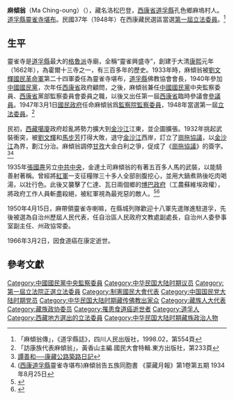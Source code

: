 {{Infobox Officeholder
|姓名=麻傾翁
|圖像=File:麻傾翁.jpg
|圖像大小=200px
|圖像說明=  
| 字       = 
| 號       = 
| 別名     = 
| 出生名   = 
| 出生日期 = 1889年10月？日
| 出生地點 = 
| 逝世日期 = {{dda|1966|3|2|1889|10|}}
| 逝世地點 = 
| 死因     = 食道癌
| 墓地     = 
| 墓地座標 = 
| 籍貫     = 西康道孚
| 國籍     = 
| 公民權   = 
| 政黨     = 
| 其他政黨 = 
| 身高     = 
| 配偶     = 
| 伴侶     = 
| 兒女     = 
| 父母     = 
| 親屬     = 
| 居住地   = 
| 學歷     = 
| 母校     = 
| 職業     = 
| 專業     = 
| 知名原因 = 
| 著作     = 
| 宗教信仰 = 
| 獲獎     = 
| 簽名     = 
| 腳註     = 
}}
'''麻傾翁'''（Ma Ching-oung）（{{bd|1889年|10月|1966年|3月2日}}），藏名洛松巴登，[[西康省|西康省]][[道孚縣|道孚縣]]孔色鄉麻塢村人。[[道孚縣|道孚縣]][[靈雀寺|靈雀寺]][[堪布|堪布]]。民國37年（1948年）在西康藏民選區當選[[第一屆立法委員|第一屆立法委員]]。<ref>「麻傾翁傳」，《道孚縣誌》，四川人民出版社，1998.02，第554頁</ref>

== 生平 ==
靈雀寺是[[道孚縣|道孚縣]]最大的[[格魯派|格魯派]]寺廟，全稱“靈雀興盛寺”，創建于大清[[康熙|康熙]]元年（1662年），為霍爾十三寺之一，有三百多年的歷史。1933年時，麻傾翁被[[劉文輝|劉文輝]][[國民革命軍|國民革命軍]]第二十四軍委任為靈雀寺堪布，[[道孚縣|道孚縣]]佛教協會會長，1940年參加[[中國國民黨|中國國民黨]]，次年任[[西康省|西康省]]政府顧問，之後，麻傾翁兼任[[中國國民黨|中國國民黨]]中央監察委員、[[西康省|西康省]]黨部監察委員會委員之職，以後又出任第一屆[[西康省|西康省]]臨時參議會[[參議員|參議員]]。1947年3月1日[[國民政府|國民政府]]任命麻傾翁爲[[監察院|監察院]][[監察委員|監察委員]]，1948年當選第一屆[[立法委員|立法委員]]。<ref>「訪康族代表麻傾翁」，黃香山主編.國民大會特輯.東方出版社，第233頁</ref>

民初，[[西藏|西藏]][[噶廈|噶廈]]政府趁亂將勢力擴大到[[金沙江|金沙江]]江東，並企圖擴張。1932年挑起武裝衝突，被[[劉文輝|劉文輝]]和[[馬步芳|馬步芳]]打得大敗，退守[[金沙江|金沙江]]西岸，訂立了[[崗拖協議|崗拖協議]]，以[[金沙江|金沙江]]為界，劃江分治。麻傾翁調停[[甘孜|甘孜]]大金白利之爭，促成了《[[崗拖協議|崗拖協議]]》的簽字。<ref>[http://blog.116.com.cn/?uid-646-action-viewspace-itemid-27349 譚善和──康藏公路築路日記]{{Dead link|date=2018年6月 |bot=InternetArchiveBot |fix-attempted=no }}</ref><ref>([[西康|西康]][[道孚縣|道孚縣]]靈雀寺堪布)麻傾翁告五族同胞書 《蒙藏月報》第1卷第五期 1934年8月25日</ref>

1935年[[張國燾|張國燾]]另立[[中共中央|中共中央]]，金達土司麻傾翁的有著五百多人馬的武裝，以能騎善射著稱。曾經將[[中国工农红军|紅軍]]一支征糧隊三十多人全部剖腹挖心，並用大鍋煮熟後吃肉喝湯，以壯行色。此後又襲擊了仁達、瓦日兩個鄉的[[博巴政府|博巴政府]]（工農蘇維埃政權），將政府工作人員斬盡殺絕，被紅軍視為最兇惡的敵人。<ref>{{Cite web |url=http://info.tibet.cn/periodical/zgzx/2006/03/200810/t20081015_432705.htm |title=劉文輝與西康地區藏傳佛教界關係述論 |accessdate=2016-03-04 |archive-date=2016-03-04 |archive-url=https://web.archive.org/web/20160304194333/http://info.tibet.cn/periodical/zgzx/2006/03/200810/t20081015_432705.htm |dead-url=no }}</ref><ref>{{Cite web |url=http://www.hoplite.cn/templates/hpzc2nz0083.html |title=一九四六年雅屬事變始末 |accessdate=2008-12-24 |archive-date=2011-02-10 |archive-url=https://web.archive.org/web/20110210024224/http://www.hoplite.cn/Templates/hpzc2nz0083.html |dead-url=no }}</ref>

1950年4月15日，麻帶領靈雀寺喇嘛，在縣城列隊歡迎十八軍先遣隊進駐道孚，先後被選為自治州歷屆人民代表，任自治區人民政府文教處副處長，自治州人委參事室副主任、州政協常委。

1966年3月2日，因食道癌在康定逝世。

== 參考文獻 ==
{{reflist}}
{{行憲前監察委員}}{{制宪国民大会代表}}{{中華民國第一屆立法委員}}

[[Category:中國國民黨中央監察委員|Category:中國國民黨中央監察委員]]
[[Category:中华民国大陆时期议员|Category:中华民国大陆时期议员]]
[[Category:第一屆立法院正選立法委員|Category:第一屆立法院正選立法委員]]
[[Category:制憲國民大會代表|Category:制憲國民大會代表]]
[[Category:中国国民党大陆时期党员|Category:中国国民党大陆时期党员]]
[[Category:中华民国大陆时期藏传佛教出家众|Category:中华民国大陆时期藏传佛教出家众]]
[[Category:藏族人大代表|Category:藏族人大代表]]
[[Category:藏族政协委员|Category:藏族政协委员]]
[[Category:罹患食道癌逝世者|Category:罹患食道癌逝世者]]
[[Category:道孚人|Category:道孚人]]
[[Category:西藏地方選出的立法委員|Category:西藏地方選出的立法委員]]
[[Category:中华民国大陆时期藏族政治人物|Category:中华民国大陆时期藏族政治人物]]